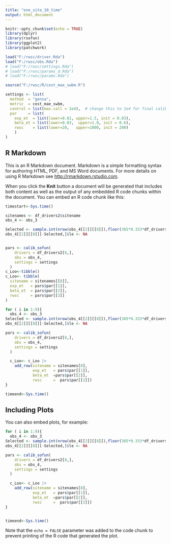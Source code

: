 ```yaml
---
title: "one_site_10_time"
output: html_document
---
```


```r
knitr::opts_chunk$set(echo = TRUE)
library(dplyr)
library(rsofun)
library(ggplot2)
library(patchwork)

load("F:/rwsc/driver.Rda")
load("F:/rwsc/obs.Rda")
# load("F:/rwsc/settings.Rda")
# load("F:/rwsc/params_d.Rda")
# load("F:/rwsc/params.Rda")

source("F:/rwsc/R/cost_mae_swbm.R")

settings <- list(
  method  = "gensa",
  metric  = cost_mae_swbm,
  control = list(max.call = 1e4),  # change this to 1e4 for final calibration
  par     = list(
    exp_et  = list(lower=0.01, upper=1.5, init = 0.03),
    beta_et = list(lower=0.03,  upper=1.0, init = 0.6),
    rwsc    = list(lower=20,   upper=1000, init = 200)
    )
)

```

## R Markdown

This is an R Markdown document. Markdown is a simple formatting syntax for authoring HTML, PDF, and MS Word documents. For more details on using R Markdown see <http://rmarkdown.rstudio.com>.

When you click the **Knit** button a document will be generated that includes both content as well as the output of any embedded R code chunks within the document. You can embed an R code chunk like this:

```r
timestart<-Sys.time()

sitenames <- df_drivers2$sitename
obs_4 <- obs_3

Selected <- sample.int(nrow(obs_4[[2]][[8]]),floor(365*0.333*df_drivers2[8,]$params_siml[[1]]$nyeartrend))
obs_4[[2]][[8]][-Selected,]$le <- NA


pars <- calib_sofun(
    drivers = df_drivers2[8,],  
    obs = obs_4,
    settings = settings
  )
c_Loo<-tibble()
c_Loo<- tibble(
  sitename = sitenames[[8]],
  exp_et   = pars$par[[1]],
  beta_et  = pars$par[[2]],
  rwsc     = pars$par[[3]]
)

for ( i in 1:9){
  obs_4 <- obs_3
Selected <- sample.int(nrow(obs_4[[2]][[8]]),floor(365*0.333*df_drivers2[8,]$params_siml[[1]]$nyeartrend))
obs_4[[2]][[8]][-Selected,]$le <- NA

pars <- calib_sofun(
    drivers = df_drivers2[8,],  
    obs = obs_4,
    settings = settings
  ) 

  c_Loo<- c_Loo |>
    add_row(sitename = sitenames[8],
            exp_et   = pars$par[[1]],
            beta_et  =pars$par[[2]],
            rwsc     =  pars$par[[3]])
}

timeend<-Sys.time()
```

## Including Plots

You can also embed plots, for example:

```r

for ( i in 1:9){
  obs_4 <- obs_3
Selected <- sample.int(nrow(obs_4[[2]][[8]]),floor(365*0.333*df_drivers2[8,]$params_siml[[1]]$nyeartrend))
obs_4[[2]][[8]][-Selected,]$le <- NA

pars <- calib_sofun(
    drivers = df_drivers2[8,],  
    obs = obs_4,
    settings = settings
  ) 

  c_Loo<- c_Loo |>
    add_row(sitename = sitenames[8],
            exp_et   = pars$par[[1]],
            beta_et  =pars$par[[2]],
            rwsc     =  pars$par[[3]])
}


timeend<-Sys.time()

```

Note that the `echo = FALSE` parameter was added to the code chunk to prevent printing of the R code that generated the plot.

